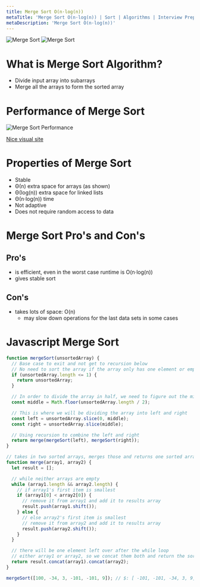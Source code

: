 ```yaml
---
title: Merge Sort O(n·log(n))
metaTitle: 'Merge Sort O(n·log(n)) | Sort | Algorithms | Interview Prep | Tiffany Lea'
metaDescription: 'Merge Sort O(n·log(n))'
---
```


<img class="imgPadding" src="/files/images/merge-sort-2.gif" alt="Merge Sort" />
<img class="imgPadding" src="/files/images/merge-sort-3.png" alt="Merge Sort" />

# What is Merge Sort Algorithm?

- Divide input array into subarrays
- Merge all the arrays to form the sorted array

# Performance of Merge Sort

<img src="/files/images/merge-sort-performance.gif" alt="Merge Sort Performance" />

[Nice visual site](https://www.toptal.com/developers/sorting-algorithms/merge-sort)

# Properties of Merge Sort

- Stable
- Θ(n) extra space for arrays (as shown)
- Θ(log(n)) extra space for linked lists
- Θ(n·log(n)) time
- Not adaptive
- Does not require random access to data

# Merge Sort Pro's and Con's

## Pro's

- is efficient, even in the worst case runtime is O(n·log(n))
- gives stable sort

## Con's

- takes lots of space: O(n)
  - may slow down operations for the last data sets in some cases

# Javascript Merge Sort

```javascript
function mergeSort(unsortedArray) {
  // Base case to exit and not get to recursion below
  // No need to sort the array if the array only has one element or empty
  if (unsortedArray.length <= 1) {
    return unsortedArray;
  }

  // In order to divide the array in half, we need to figure out the middle
  const middle = Math.floor(unsortedArray.length / 2);

  // This is where we will be dividing the array into left and right
  const left = unsortedArray.slice(0, middle);
  const right = unsortedArray.slice(middle);

  // Using recursion to combine the left and right
  return merge(mergeSort(left), mergeSort(right));
}

// takes in two sorted arrays, merges those and returns one sorted array
function merge(array1, array2) {
  let result = [];

  // while neither arrays are empty
  while (array1.length && array2.length) {
    // if array1's first item is smallest
    if (array1[0] < array2[0]) {
      // remove it from array1 and add it to results array
      result.push(array1.shift());
    } else {
      // else array2's first item is smallest
      // remove it from array2 and add it to results array
      result.push(array2.shift());
    }
  }

  // there will be one element left over after the while loop
  // either array1 or array2, so we concat them both and return the sorted array
  return result.concat(array1).concat(array2);
}

mergeSort([100, -34, 3, -101, -101, 9]); // $: [ -101, -101, -34, 3, 9, 100 ]
```
